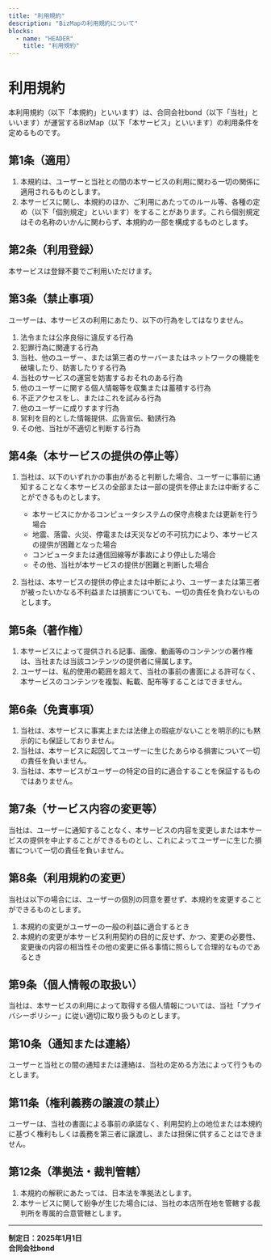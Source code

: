 ```yaml
---
title: "利用規約"
description: "BizMapの利用規約について"
blocks:
  - name: "HEADER"
    title: "利用規約"
---
```


# 利用規約

本利用規約（以下「本規約」といいます）は、合同会社bond（以下「当社」といいます）が運営するBizMap（以下「本サービス」といいます）の利用条件を定めるものです。

## 第1条（適用）

1. 本規約は、ユーザーと当社との間の本サービスの利用に関わる一切の関係に適用されるものとします。
2. 本サービスに関し、本規約のほか、ご利用にあたってのルール等、各種の定め（以下「個別規定」といいます）をすることがあります。これら個別規定はその名称のいかんに関わらず、本規約の一部を構成するものとします。

## 第2条（利用登録）

本サービスは登録不要でご利用いただけます。

## 第3条（禁止事項）

ユーザーは、本サービスの利用にあたり、以下の行為をしてはなりません。

1. 法令または公序良俗に違反する行為
2. 犯罪行為に関連する行為
3. 当社、他のユーザー、または第三者のサーバーまたはネットワークの機能を破壊したり、妨害したりする行為
4. 当社のサービスの運営を妨害するおそれのある行為
5. 他のユーザーに関する個人情報等を収集または蓄積する行為
6. 不正アクセスをし、またはこれを試みる行為
7. 他のユーザーに成りすます行為
8. 営利を目的とした情報提供、広告宣伝、勧誘行為
9. その他、当社が不適切と判断する行為

## 第4条（本サービスの提供の停止等）

1. 当社は、以下のいずれかの事由があると判断した場合、ユーザーに事前に通知することなく本サービスの全部または一部の提供を停止または中断することができるものとします。
   - 本サービスにかかるコンピュータシステムの保守点検または更新を行う場合
   - 地震、落雷、火災、停電または天災などの不可抗力により、本サービスの提供が困難となった場合
   - コンピュータまたは通信回線等が事故により停止した場合
   - その他、当社が本サービスの提供が困難と判断した場合

2. 当社は、本サービスの提供の停止または中断により、ユーザーまたは第三者が被ったいかなる不利益または損害についても、一切の責任を負わないものとします。

## 第5条（著作権）

1. 本サービスによって提供される記事、画像、動画等のコンテンツの著作権は、当社または当該コンテンツの提供者に帰属します。
2. ユーザーは、私的使用の範囲を超えて、当社の事前の書面による許可なく、本サービスのコンテンツを複製、転載、配布等することはできません。

## 第6条（免責事項）

1. 当社は、本サービスに事実上または法律上の瑕疵がないことを明示的にも黙示的にも保証しておりません。
2. 当社は、本サービスに起因してユーザーに生じたあらゆる損害について一切の責任を負いません。
3. 当社は、本サービスがユーザーの特定の目的に適合することを保証するものではありません。

## 第7条（サービス内容の変更等）

当社は、ユーザーに通知することなく、本サービスの内容を変更しまたは本サービスの提供を中止することができるものとし、これによってユーザーに生じた損害について一切の責任を負いません。

## 第8条（利用規約の変更）

当社は以下の場合には、ユーザーの個別の同意を要せず、本規約を変更することができるものとします。

1. 本規約の変更がユーザーの一般の利益に適合するとき
2. 本規約の変更が本サービス利用契約の目的に反せず、かつ、変更の必要性、変更後の内容の相当性その他の変更に係る事情に照らして合理的なものであるとき

## 第9条（個人情報の取扱い）

当社は、本サービスの利用によって取得する個人情報については、当社「プライバシーポリシー」に従い適切に取り扱うものとします。

## 第10条（通知または連絡）

ユーザーと当社との間の通知または連絡は、当社の定める方法によって行うものとします。

## 第11条（権利義務の譲渡の禁止）

ユーザーは、当社の書面による事前の承諾なく、利用契約上の地位または本規約に基づく権利もしくは義務を第三者に譲渡し、または担保に供することはできません。

## 第12条（準拠法・裁判管轄）

1. 本規約の解釈にあたっては、日本法を準拠法とします。
2. 本サービスに関して紛争が生じた場合には、当社の本店所在地を管轄する裁判所を専属的合意管轄とします。

---

**制定日：2025年1月1日**  
**合同会社bond**